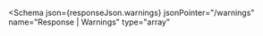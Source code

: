 
<Schema
  json={responseJson.warnings}
  jsonPointer="/warnings"
  name="Response | Warnings"
  type="array<object>"
>

</Schema>
